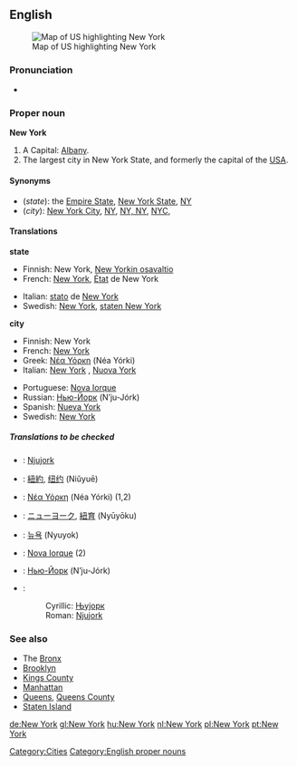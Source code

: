 ==English==
[[Image:map of USA highlighting New York.png|thumb|right|Map of US highlighting New York]]
===Pronunciation===
*{{audio|en-us-New York.ogg|Audio (US)}}

===Proper noun===
{{wikipedia}}
'''New York'''
#A {{USstate}} Capital: [[Albany]].
#The largest city in New York State, and formerly the capital of the [[USA]].

====Synonyms====
*(''state''): the [[Empire State]], [[New York State]], [[NY]]
*(''city''): [[New York City]], [[NY]], [[NY, NY]], [[NYC]],

====Translations====
'''state'''
{{top}}
*Finnish: New York, [[New Yorkin osavaltio]]
*French: [[New York#French|New York]], [[état|État]] de New York {{m}}
{{mid}}
*Italian: [[stato]] de [[New York#Italian|New York]] {{m}}
*Swedish: [[New York#Swedish|New York]], [[staten New York]]
{{bottom}}

'''city'''
{{top}}
*Finnish: New York
*French: [[New York#French|New York]]
*Greek: [[Νέα Υόρκη]] (Néa Yórki) {{f}}
*Italian: [[New York#Italian|New York]] {{f}}, [[Nuova York]] {{f}}
{{mid}}
*Portuguese: [[Nova Iorque]] {{f}}
*Russian: [[Нью-Йорк]] (N’ju-Jórk) {{m}}
*Spanish: [[Nueva York]] {{f}}
*Swedish: [[New York#Swedish|New York]]
{{bottom}}

=====Translations to be checked=====
<!--Remove this section once all of the translations below have been moved into the tables above.-->
{{checktrans}}

*{{ttbc|Bosnian}}: [[Njujork]] {{m}}
*{{ttbc|Chinese}}: [[紐約]], [[纽约]] (Niǔyuē)
*{{ttbc|Greek}}: [[Νέα Υόρκη]] (Néa Yórki) {{f}} (1,2)
*{{ttbc|Japanese}}: [[ニューヨーク]], [[紐育]] (Nyūyōku)
*{{ttbc|Korean}}: [[뉴욕]] (Nyuyok)
*{{ttbc|Portuguese}}: [[Nova Iorque]] {{f}} (2)
*{{ttbc|Russian}}: [[Нью-Йорк]] (N’ju-Jórk) {{m}}
*{{ttbc|Serbian}}:
*:Cyrillic: [[Њујорк]] {{m}}
*:Roman: [[Njujork]] {{m}}

===See also===
*The [[Bronx]]
*[[Brooklyn]]
*[[Kings County]]
*[[Manhattan]]
*[[Queens]], [[Queens County]]
*[[Staten Island]]
<!-- all very interesting, but this are have no linguistic connection:
*[[Wall Street]]
*[[Tri-State Region]]
*[[Statue of Liberty]]
*[[Empire State Building]]
*[[WTC]]
*[[WFC]]
*[[Freedom Tower]]
*[[Ellis Island]]
*[[United Nations]]
*[[Central Park]]
*[[Metropolitan Museum of Art]]
*[[Museum of Modern Art]]
-->

[[Category:Cities]]
[[Category:English proper nouns]]

[[de:New York]]
[[gl:New York]]
[[hu:New York]]
[[nl:New York]]
[[pl:New York]]
[[pt:New York]]